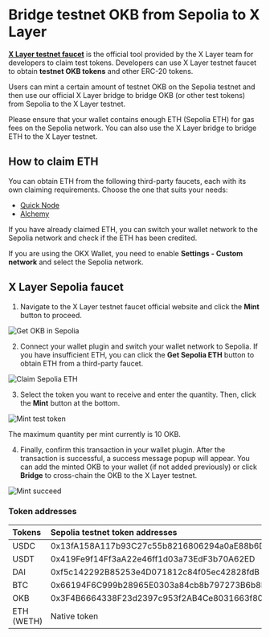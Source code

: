# Bridge testnet OKB from Sepolia to X Layer
**[X Layer testnet faucet](http://www.okx.com/xlayer/faucet "X Layer testnet faucet")** is the official tool provided by the X Layer team for developers to claim test tokens. Developers can use X Layer testnet faucet to obtain **testnet OKB  tokens** and other ERC-20 tokens.

Users can mint a certain amount of testnet OKB on the Sepolia testnet and then use our official X Layer bridge to bridge OKB (or other test tokens) from Sepolia to the X Layer testnet. 

<Tip title="Note">Please ensure that your wallet contains enough ETH (Sepolia ETH) for gas fees on the Sepolia network. You can also use the X Layer bridge to bridge ETH to the X Layer testnet.</Tip>

## How to claim ETH
You can obtain ETH from the following third-party faucets, each with its own claiming requirements. Choose the one that suits your needs:
- [Quick Node](https://faucet.quicknode.com/ethereum/sepolia)
- [Alchemy](https://sepoliafaucet.com/)

If you have already claimed ETH, you can switch your wallet network to the Sepolia network and check if the ETH has been credited. 

If you are using the OKX Wallet, you need to enable **Settings - Custom network** and select the Sepolia network.

## X Layer Sepolia faucet
1. Navigate to the X Layer testnet faucet official website and click the **Mint** button to proceed.

![Get OKB in Sepolia](./img/get-okb-in-sepolia.png)

2. Connect your wallet plugin and switch your wallet network to Sepolia. If you have insufficient ETH, you can click the **Get Sepolia ETH** button to obtain ETH from a third-party faucet.

![Claim Sepolia ETH](./img/claim-sepolia-eth.png)

3. Select the token you want to receive and enter the quantity. Then, click the **Mint** button at the bottom. 

![Mint test token](./img/mint-test-token.png)

The maximum quantity per mint currently is 10 OKB.

4. Finally, confirm this transaction in your wallet plugin. After the transaction is successful, a success message popup will appear. You can add the minted OKB to your wallet (if not added previously) or click **Bridge** to cross-chain the OKB to the X Layer testnet.

![Mint succeed](./img/mint-succeed.png)

### Token addresses
|Tokens|Sepolia testnet token addresses|X Layer testnet token address|
|:----|:----|:----|
|USDC|0x13fA158A117b93C27c55b8216806294a0aE88b6D|0x04292AF1Cf8687235a83766D55B307880Fc5E76D|
|USDT|0x419Fe9f14Ff3aA22e46ff1d03a73EdF3b70A62ED|0xDed3Ac2A172A21a729063C39da55c030ec4A8Cc9|
|DAI|0xf5c142292B85253e4D071812c84f05ec42828fdB|0x1b981E783D8d139e74ebBD7BE5D99d8a0A7eEb0A|
|BTC|0x66194F6C999b28965E0303a84cb8b797273B6b8b|0x567a3238b3b380f96a90DfF5da8429E089062329|
|OKB|0x3F4B6664338F23d2397c953f2AB4Ce8031663f80|Native token|
|ETH (WETH)|Native token|0xBec7859BC3d0603BeC454F7194173E36BF2Aa5C8|